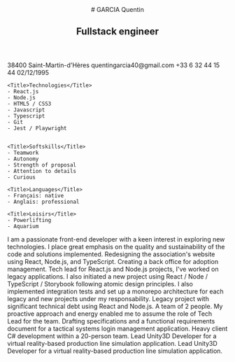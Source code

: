 
<CVTemplate>

<Header>
# GARCIA Quentin

## Fullstack engineer

</Header>

<SidePanel>
    <ProfilePicture/>
    <Title>Profil</Title>
    <IconItem icon="pin" title="Adress">
    38400 Saint-Martin-d'Hères
    </IconItem>
    <IconItem icon="mail" title="Mail">
    quentingarcia40@gmail.com
    </IconItem>
    <IconItem icon="telephone" title="Phone">
    +33 6 32 44 15 44
    </IconItem>
    <IconItem icon="calendrier" title="Birthday">
    02/12/1995
    </IconItem>

    <Title>Technologies</Title>
    - React.js
    - Node.js
    - HTML5 / CSS3
    - Javascript
    - Typescript
    - Git
    - Jest / Playwright


    <Title>Softskills</Title>
    - Teamwork
    - Autonomy
    - Strength of proposal
    - Attention to details
    - Curious

    <Title>Languages</Title>
    - Français: native
    - Anglais: professional

    <Title>Loisirs</Title>
    - Powerlifting
    - Aquarium

</SidePanel>

<MainPanel>
I am a passionate front-end developer with a keen interest in exploring new technologies. 
I place great emphasis on the quality and sustainability of the code and solutions implemented. 
<Title icon="valise">Professional experiences</Title>
<DatedItem
  startDate="Aout 2023"
  title="Volunteer Fullstack developer"
  subtitle="Amcoeur"
>
  Redesigning the association's website using React, Node.js, and TypeScript. Creating a back office for adoption management.
</DatedItem>
<DatedItem
  startDate="Avril 2022"
  endDate="Juil 2023"
  title="Tech lead développement web front-end"
  subtitle="Linxo - Aix-en-Provence"
>
  Tech lead for React.js and Node.js projects, I've worked on legacy applications. 
  I also initiated a new project using React / Node / TypeScript / Storybook following atomic design principles. 
  I also implemented integration tests and set up a monorepo architecture for each legacy and new projects under my responsability.

</DatedItem>
<DatedItem
  startDate="Nov 2021"
  endDate="Avril 2022"
  title="Développeur web React.js"
  subtitle="Linxo - Aix-en-Provence"
>
  Legacy project with significant technical debt using React and Node.js. 
  A team of 2 people. My proactive approach and energy enabled me to assume the role of Tech Lead for the team.
</DatedItem>
<DatedItem
  startDate="Nov 2021"
  endDate="Juil 2023"
  title="Ingénieur d'étude conception"
  subtitle="CS Group - Aix-en-Provence"
>
 Drafting specifications and a functional requirements document for a tactical systems login management application.
</DatedItem>
<DatedItem
  startDate="Aout 2019"
  endDate="Déc 2020"
  title="Développeur simulation C# WPF"
  subtitle="Diginext CS Group - Aix-en-Provence"
>
  Heavy client C# development within a 20-person team.
</DatedItem>
<DatedItem
  startDate="Sept 2018"
  endDate="Févr 2019"
  title="Consultant freelance Unity3D VR"
  subtitle="Faurecia - Seloncourt"
>
 Lead Unity3D Developer for a virtual reality-based production line simulation application.
</DatedItem>
<DatedItem
  startDate="Avril 2018"
  endDate="Sept 2018"
  title="Stage Unity3D VR"
  subtitle="Faurecia - Seloncourt"
>
  Lead Unity3D Developer for a virtual reality-based production line simulation application.
</DatedItem>

<Title icon="livre">Formations</Title>
<DatedItem
  startDate="Sept 2013"
  endDate="Aout 2018"
  title="Computer Engineering degree"
  subtitle="EISTI Pau"
></DatedItem>

</MainPanel>

</CVTemplate>
